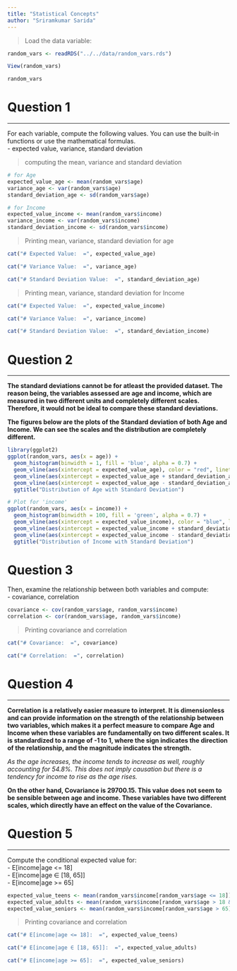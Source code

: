 ```yaml
---
title: "Statistical Concepts"
author: "Sriramkumar Sarida"
---
```


> Load the data variable:

```r
random_vars <- readRDS("../../data/random_vars.rds")

View(random_vars)

random_vars
```

# Question 1

------------------------------------------------------------------------

For each variable, compute the following values. You can use the built-in functions or use the mathematical formulas.\
- expected value, variance, standard deviation

> computing the mean, variance and standard deviation

```r
# for Age
expected_value_age <- mean(random_vars$age)
variance_age <- var(random_vars$age)
standard_deviation_age <- sd(random_vars$age)

# for Income
expected_value_income <- mean(random_vars$income)
variance_income <- var(random_vars$income)
standard_deviation_income <- sd(random_vars$income)

```

> Printing mean, variance, standard deviation for age

```r

cat("# Expected Value:  =", expected_value_age)

cat("# Variance Value:  =", variance_age)

cat("# Standard Deviation Value:  =", standard_deviation_age)
```

> Printing mean, variance, standard deviation for Income

```r

cat("# Expected Value:  =", expected_value_income)

cat("# Variance Value:  =", variance_income)

cat("# Standard Deviation Value:  =", standard_deviation_income)
```

# Question 2

------------------------------------------------------------------------

**The standard deviations cannot be for atleast the provided dataset. The reason being, the variables assessed are age and income, which are measured in two different units and completely different scales. Therefore, it would not be ideal to compare these standard deviations.**

**The figures below are the plots of the Standard deviation of both Age and Income. We can see the scales and the distribution are completely different.**

```r
library(ggplot2)
ggplot(random_vars, aes(x = age)) +
  geom_histogram(binwidth = 1, fill = 'blue', alpha = 0.7) +
  geom_vline(aes(xintercept = expected_value_age), color = "red", linetype = "dashed", size = 1) +
  geom_vline(aes(xintercept = expected_value_age + standard_deviation_age), color = "red", size = 1) +
  geom_vline(aes(xintercept = expected_value_age - standard_deviation_age), color = "red", size = 1) +
  ggtitle("Distribution of Age with Standard Deviation")

# Plot for 'income'
ggplot(random_vars, aes(x = income)) +
  geom_histogram(binwidth = 100, fill = 'green', alpha = 0.7) +
  geom_vline(aes(xintercept = expected_value_income), color = "blue", linetype = "dashed", size = 1) +
  geom_vline(aes(xintercept = expected_value_income + standard_deviation_income), color = "blue", size = 1) +
  geom_vline(aes(xintercept = expected_value_income - standard_deviation_income), color = "blue", size = 1) +
  ggtitle("Distribution of Income with Standard Deviation")
```

# Question 3

Then, examine the relationship between both variables and compute:\
- covariance, correlation

```r
covariance <- cov(random_vars$age, random_vars$income)
correlation <- cor(random_vars$age, random_vars$income)
```

> Printing covariance and correlation

```r

cat("# Covariance:  =", covariance)

cat("# Correlation:  =", correlation)

```

# Question 4

------------------------------------------------------------------------

**Correlation is a relatively easier measure to interpret. It is dimensionless and can provide information on the strength of the relationship between two variables, which makes it a perfect measure to compare Age and Income when these variables are fundamentally on two different scales. It is standardized to a range of -1 to 1, where the sign indicates the direction of the relationship, and the magnitude indicates the strength.**

*As the age increases, the income tends to increase as well, roughly accounting for 54.8%. This does not imply causation but there is a tendency for income to rise as the age rises.*

**On the other hand, Covariance is 29700.15. This value does not seem to be sensible between age and income. These variables have two different scales, which directly have an effect on the value of the Covariance.**

# Question 5

------------------------------------------------------------------------

Compute the conditional expected value for:\
- E\[income\|age \<= 18\]\
- E\[income\|age ∈ \[18, 65\]\]\
- E\[income\|age \>= 65\]

```r
expected_value_teens <- mean(random_vars$income[random_vars$age <= 18])
expected_value_adults <- mean(random_vars$income[random_vars$age > 18 & random_vars$age <= 65])
expected_value_seniors <- mean(random_vars$income[random_vars$age > 65])
```

> Printing covariance and correlation

```r

cat("# E[income|age <= 18]:  =", expected_value_teens)

cat("# E[income|age ∈ [18, 65]]:  =", expected_value_adults)

cat("# E[income|age >= 65]:  =", expected_value_seniors)

```
